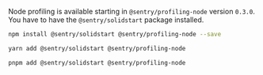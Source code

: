 <Note>

Node profiling is available starting in `@sentry/profiling-node` version `0.3.0`.
You have to have the `@sentry/solidstart` package installed.

</Note>

```bash {tabTitle:npm}
npm install @sentry/solidstart @sentry/profiling-node --save
```

```bash {tabTitle:yarn}
yarn add @sentry/solidstart @sentry/profiling-node
```

```bash {tabTitle:pnpm}
pnpm add @sentry/solidstart @sentry/profiling-node
```
